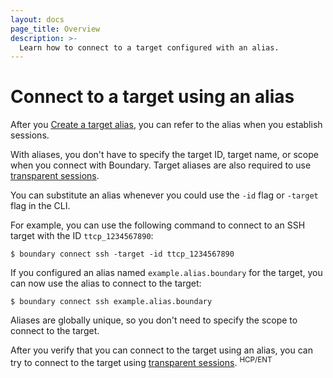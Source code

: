 ```yaml
---
layout: docs
page_title: Overview
description: >-
  Learn how to connect to a target configured with an alias.
---
```


# Connect to a target using an alias

After you [Create a target alias](/boundary/docs/configuration/target-aliases/create-target-alias), you can refer to the alias when you establish sessions.

With aliases, you don't have to specify the target ID, target name, or scope when you connect with Boundary. Target aliases are also required to use [transparent sessions](/boundary/docs/concepts/transparent-sessions).

You can substitute an alias whenever you could use the `-id` flag or `-target` flag in the CLI.

For example, you can use the following command to connect to an SSH target with the ID `ttcp_1234567890`:

```shell-session
$ boundary connect ssh -target -id ttcp_1234567890
```

If you configured an alias named `example.alias.boundary` for the target, you can now use the alias to connect to the target:

```shell-session
$ boundary connect ssh example.alias.boundary
```

Aliases are globally unique, so you don't need to specify the scope to connect to the target.

After you verify that you can connect to the target using an alias, you can try to connect to the target using [transparent sessions](/boundary/docs/targets/configuration/configure-transparent-sessions). <sup>HCP/ENT</sup>